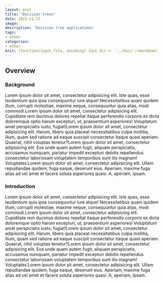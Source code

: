 ```yaml
---
layout: post
title: "Decision trees"
date: 2021-11-17
image: 
description: 'Decision tree applications'
tags:
- other
categories:
- other
knit: (function(input_file, encoding) {out_dir <- '../docs';rmarkdown::render(input_file,encoding=encoding, output_file=file.path(dirname(input_file), out_dir,'DecisionTrees.html'))})
---
```


## Overview {.tabset .tabset-fade .tabset-pills}

### Background 
Lorem ipsum dolor sit amet, consectetur adipisicing elit. Iste quas, esse laudantium quis ipsa consequuntur iure atque! Necessitatibus quam quidem illum, corrupti molestiae, maxime neque, consequuntur quia alias, modi commodi.Lorem ipsum dolor sit amet, consectetur adipisicing elit. Cupiditate rem ducimus dolores repellat itaque perferendis corporis ex dicta doloremque optio harum excepturi, ut, praesentium asperiores! Voluptatum amet perspiciatis iusto, fugiat!Lorem ipsum dolor sit amet, consectetur adipisicing elit. Harum, libero quia placeat necessitatibus culpa mollitia, illum, quam sed ratione ad eaque suscipit consectetur itaque quasi aperiam. Quaerat, nihil voluptas tenetur?Lorem ipsum dolor sit amet, consectetur adipisicing elit. Eos unde quam autem fugit, aliquam perspiciatis, accusamus numquam, pariatur impedit excepturi debitis repellendus consectetur laboriosam voluptatem temporibus sunt illo magnam! Voluptates.Lorem ipsum dolor sit amet, consectetur adipisicing elit. Ullam repudiandae quidem, fuga eaque, deserunt eius. Aperiam, maxime fuga alias ad vel amet et facere soluta asperiores quasi. A, aperiam, ipsam.

### Introduction
Lorem ipsum dolor sit amet, consectetur adipisicing elit. Iste quas, esse laudantium quis ipsa consequuntur iure atque! Necessitatibus quam quidem illum, corrupti molestiae, maxime neque, consequuntur quia alias, modi commodi.Lorem ipsum dolor sit amet, consectetur adipisicing elit. Cupiditate rem ducimus dolores repellat itaque perferendis corporis ex dicta doloremque optio harum excepturi, ut, praesentium asperiores! Voluptatum amet perspiciatis iusto, fugiat!Lorem ipsum dolor sit amet, consectetur adipisicing elit. Harum, libero quia placeat necessitatibus culpa mollitia, illum, quam sed ratione ad eaque suscipit consectetur itaque quasi aperiam. Quaerat, nihil voluptas tenetur?Lorem ipsum dolor sit amet, consectetur adipisicing elit. Eos unde quam autem fugit, aliquam perspiciatis, accusamus numquam, pariatur impedit excepturi debitis repellendus consectetur laboriosam voluptatem temporibus sunt illo magnam! Voluptates.Lorem ipsum dolor sit amet, consectetur adipisicing elit. Ullam repudiandae quidem, fuga eaque, deserunt eius. Aperiam, maxime fuga alias ad vel amet et facere soluta asperiores quasi. A, aperiam, ipsam.
